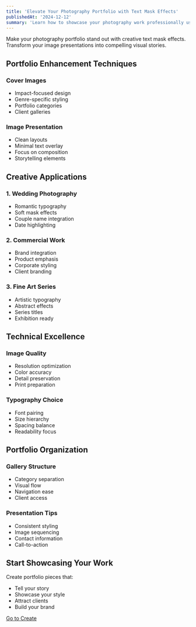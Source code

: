 ```yaml
---
title: 'Elevate Your Photography Portfolio with Text Mask Effects'
publishedAt: '2024-12-12'
summary: 'Learn how to showcase your photography work professionally using text mask effects that enhance your portfolio and attract more clients.'
---
```


Make your photography portfolio stand out with creative text mask effects. Transform your image presentations into compelling visual stories.

## Portfolio Enhancement Techniques

### Cover Images
- Impact-focused design
- Genre-specific styling
- Portfolio categories
- Client galleries

### Image Presentation
- Clean layouts
- Minimal text overlay
- Focus on composition
- Storytelling elements

## Creative Applications

### 1. Wedding Photography
- Romantic typography
- Soft mask effects
- Couple name integration
- Date highlighting

### 2. Commercial Work
- Brand integration
- Product emphasis
- Corporate styling
- Client branding

### 3. Fine Art Series
- Artistic typography
- Abstract effects
- Series titles
- Exhibition ready

## Technical Excellence

### Image Quality
- Resolution optimization
- Color accuracy
- Detail preservation
- Print preparation

### Typography Choice
- Font pairing
- Size hierarchy
- Spacing balance
- Readability focus

## Portfolio Organization

### Gallery Structure
- Category separation
- Visual flow
- Navigation ease
- Client access

### Presentation Tips
- Consistent styling
- Image sequencing
- Contact information
- Call-to-action

## Start Showcasing Your Work

Create portfolio pieces that:
- Tell your story
- Showcase your style
- Attract clients
- Build your brand

<div className="mt-8 text-center">
  <a 
    href="/app" 
    className="px-8 py-3 text-white bg-blue-600 rounded-full hover:bg-blue-700 transition-colors"
  >
    Go to Create
  </a>
</div> 